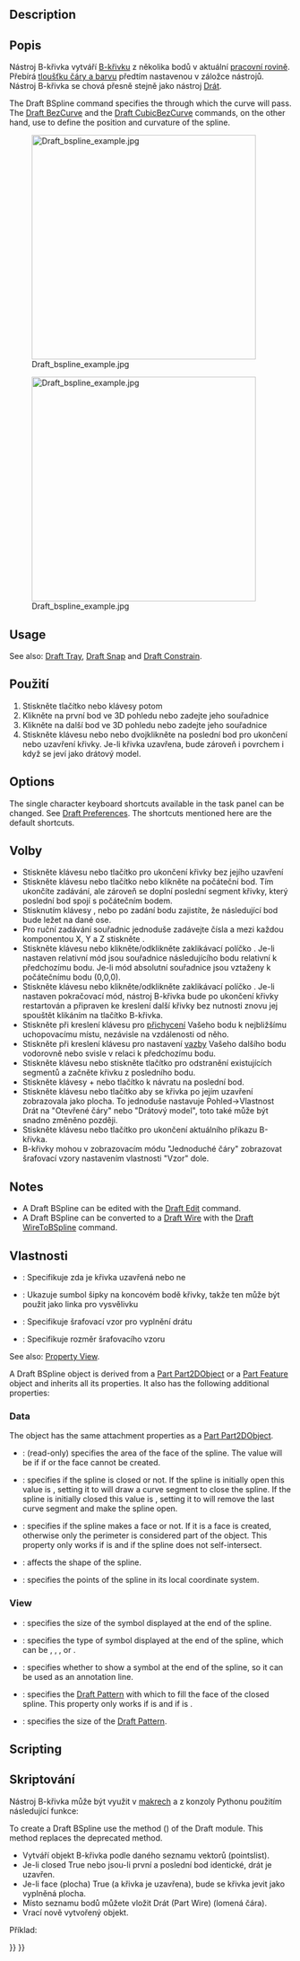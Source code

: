 <languages/>

{{Docnav
|[[Draft_Polygon|Polygon]]
|[[Draft_CubicBezCurve|CubicBezCurve]]
|[[Draft_Workbench|Draft]]
|IconL=Draft_Polygon.svg
|IconR=Draft_CubicBezCurve.svg
|IconC=Workbench_Draft.svg
}}

<div class="mw-translate-fuzzy">
{{GuiCommand/cs|Name=Draft BSpline|Name/cs=Draft BSpline|Workbenches=[[Draft_Workbench/cs|Kreslení]], [[Arch_Workbench/cs|Architektura]]|MenuLocation=Draft → BSpline|Shortcut=B S|SeeAlso=[[Draft Wire/cs|Drát]]}}
</div>

==Description== 

<div class="mw-translate-fuzzy">
==Popis==
Nástroj B-křivka vytváří  [http://en.wikipedia.org/wiki/B-spline B-křivku] z několika bodů v aktuální [[Draft SelectPlane/cs|pracovní rovině]]. Přebírá [[Draft Linestyle/cs|tloušťku čáry a barvu]] předtím nastavenou v záložce nástrojů. Nástroj B-křivka se chová přesně stejně jako nástroj [[Draft Wire/cs|Drát]].
</div>

The Draft BSpline command specifies the {{Emphasis|exact points}} through which the curve will pass. The [[Draft BezCurve|Draft BezCurve]] and the [[Draft_CubicBezCurve|Draft CubicBezCurve]] commands, on the other hand, use {{Emphasis|control points}} to define the position and curvature of the spline. 

[[Image:Draft_bspline_example.jpg|400px]]
<div class="mw-translate-fuzzy">
[[Image:Draft_bspline_example.jpg|400px]]
</div>

==Usage==

See also: [[Draft_Tray|Draft Tray]], [[Draft_Snap|Draft Snap]] and [[Draft_Constrain|Draft Constrain]].

<div class="mw-translate-fuzzy">
==Použití==
# Stiskněte tlačítko {{KEY|[[Image:Draft BSpline.png|16px]] [[Draft BSpline|B-křivka]]}} nebo klávesy {{KEY|B}} potom {{KEY|S}}
# Klikněte na první bod ve 3D pohledu nebo zadejte jeho souřadnice
# Klikněte na další bod ve 3D pohledu nebo zadejte jeho souřadnice
# Stiskněte klávesu {{KEY|F}} nebo {{KEY|C}} nebo dvojklikněte na poslední bod pro ukončení nebo uzavření křivky. Je-li křivka uzavřena, bude zároveň i povrchem i když se jeví jako drátový model.
</div>

==Options==

The single character keyboard shortcuts available in the task panel can be changed. See [[Draft_Preferences|Draft Preferences]]. The shortcuts mentioned here are the default shortcuts.

<div class="mw-translate-fuzzy">
==Volby==
* Stiskněte klávesu {{KEY|F}} nebo tlačítko {{KEY|[[Image:Draft FinishLine.png|12px]] '''Ukončení'''}} pro ukončení křivky bez jejího uzavření
* Stiskněte klávesu {{KEY|C}} nebo tlačítko {{KEY|[[Image:Draft CloseLine.png|12px]] '''Uzavření'''}} nebo klikněte na počáteční bod. Tím ukončíte zadávání, ale zároveň se doplní poslední segment křivky, který poslední bod spojí s počátečním bodem.
* Stisknutím klávesy {{KEY|X}}, {{KEY|Y}} nebo {{KEY|Z}} po zadání bodu zajistíte, že následující bod bude ležet na dané ose.
* Pro ruční zadávání souřadnic jednoduše zadávejte čísla a mezi každou komponentou X, Y a Z stiskněte {{KEY|ENTER}}.
* Stiskněte klávesu {{KEY|R}} nebo klikněte/odklikněte zaklikávací políčko  {{KEY|'''Relativní'''}}. Je-li nastaven relativní mód jsou souřadnice následujícího bodu relativní k předchozímu bodu. Je-li mód absolutní souřadnice jsou vztaženy k počátečnímu bodu (0,0,0).
* Stiskněte klávesu {{KEY|T}} nebo klikněte/odklikněte zaklikávací políčko {{KEY|'''Pokračovat'''}}. Je-li nastaven pokračovací mód, nástroj B-křivka bude po ukončení křivky restartován a připraven ke kreslení další křivky bez nutnosti znovu jej spouštět klikáním na tlačítko B-křivka.
* Stiskněte při kreslení klávesu {{KEY|CTRL}} pro [[Draft_Snap|přichycení]] Vašeho bodu k nejbližšímu uchopovacímu místu, nezávisle na vzdálenosti od něho.
* Stiskněte při kreslení klávesu {{KEY|SHIFT}} pro nastavení [[Draft_Constrain|vazby]] Vašeho dalšího bodu vodorovně nebo svisle v relaci k předchozímu bodu.
* Stiskněte klávesu {{KEY|W}} nebo stiskněte tlačítko {{KEY|[[Image:Draft Wipe.png|12px]] '''Smaž'''}} pro odstranění existujících segmentů a začněte křivku z posledního bodu.
* Stiskněte klávesy {{KEY|CTRL}}+{{KEY|Z}} nebo tlačítko {{KEY|[[Image:Draft UndoLine.png|12px]] '''Undo'''}} k návratu na poslední bod.
* Stiskněte klávesu {{KEY|I}} nebo tlačítko {{KEY|'''Filled'''}} aby se křivka po jejím uzavření zobrazovala jako plocha. To jednoduše nastavuje Pohled->Vlastnost Drát na "Otevřené čáry" nebo "Drátový model", toto také může být snadno změněno později.
* Stiskněte klávesu {{KEY|ESC}} nebo tlačítko  {{KEY|'''Cancel'''}} pro ukončení aktuálního příkazu B-křivka.
* B-křivky mohou v zobrazovacím módu "Jednoduché čáry" zobrazovat šrafovací vzory nastavením vlastnosti "Vzor" dole.
</div>

==Notes==

* A Draft BSpline can be edited with the [[Draft_Edit|Draft Edit]] command.
* A Draft BSpline can be converted to a [[Draft_Wire|Draft Wire]] with the [[Draft_WireToBSpline|Draft WireToBSpline]] command.

<span id="Properties"></span>
<div class="mw-translate-fuzzy">
==Vlastnosti==
* {{PropertyData|Uzavřená}}: Specifikuje zda je křivka uzavřená nebo ne
* {{PropertyView|Koncová šipka}}: Ukazuje sumbol šipky na koncovém bodě křivky, takže ten může být použit jako linka pro vysvělivku
* {{PropertyView|Vzor}}: Specifikuje šrafovací vzor pro vyplnění drátu
* {{PropertyView|Rozměr vzoru}}: Specifikuje rozměr šrafovacího vzoru
</div>

See also: [[Property_View|Property View]].

A Draft BSpline object is derived from a [[Part_Part2DObject|Part Part2DObject]]{{VersionNoteMinus|1.0}} or a [[Part_Feature|Part Feature]] object{{VersionNotePlus|1.1}} and inherits all its properties. It also has the following additional properties:

=== Data ===

{{TitleProperty|Attachment}}

The object has the same attachment properties as a [[Part_Part2DObject#Data|Part Part2DObject]].

{{TitleProperty|Draft}}

* {{PropertyData|Area|Area}}: (read-only) specifies the area of the face of the spline. The value will be {{value|0.0}} if {{PropertyData|Make Face}} if {{FALSE}} or the face cannot be created.
* {{PropertyData|Closed|Bool}}: specifies if the spline is closed or not. If the spline is initially open this value is {{FALSE}}, setting it to {{TRUE}} will draw a curve segment to close the spline. If the spline is initially closed this value is {{TRUE}}, setting it to {{FALSE}} will remove the last curve segment and make the spline open.
* {{PropertyData|Make Face|Bool}}: specifies if the spline makes a face or not. If it is {{TRUE}} a face is created, otherwise only the perimeter is considered part of the object. This property only works if {{PropertyData|Closed}} is {{TRUE}} and if the spline does not self-intersect.
* {{PropertyData|Parameterization|Float}}: affects the shape of the spline.
* {{PropertyData|Points|VectorList}}: specifies the points of the spline in its local coordinate system.

=== View ===

{{TitleProperty|Draft}}

* {{PropertyView|Arrow Size|Length}}: specifies the size of the symbol displayed at the end of the spline.
* {{PropertyView|Arrow Type|Enumeration}}: specifies the type of symbol displayed at the end of the spline, which can be {{value|Dot}}, {{value|Circle}}, {{value|Arrow}}, {{value|Tick}} or {{value|Tick-2}}.
* {{PropertyView|End Arrow|Bool}}: specifies whether to show a symbol at the end of the spline, so it can be used as an annotation line.
* {{PropertyView|Pattern|Enumeration}}: specifies the [[Draft_Pattern|Draft Pattern]] with which to fill the face of the closed spline. This property only works if {{PropertyData|Make Face}} is {{TRUE}} and if {{PropertyView|Display Mode}} is {{value|Flat Lines}}.
* {{PropertyView|Pattern Size|Float}}: specifies the size of the [[Draft_Pattern|Draft Pattern]].

==Scripting==

<div class="mw-translate-fuzzy">
==Skriptování==
Nástroj B-křivka může být využit v [[macros|makrech]] a z konzoly Pythonu použitím následující funkce:
</div>

To create a Draft BSpline use the {{incode|make_bspline}} method ({{Version|0.19}}) of the Draft module. This method replaces the deprecated {{incode|makeBSpline}} method.

{{Code|code=
bspline = make_bspline(pointslist, closed=False, placement=None, face=None, support=None)
bspline = make_bspline(Part.Wire, closed=False, placement=None, face=None, support=None)
}}

<div class="mw-translate-fuzzy">
* Vytváří objekt B-křivka podle daného seznamu vektorů (pointslist). 
* Je-li closed True nebo jsou-li první a poslední bod identické, drát je uzavřen. 
* Je-li face  (plocha) True (a křivka je uzavřena), bude se křivka jevit jako vyplněná plocha. 
* Místo seznamu bodů můžete vložit Drát (Part Wire) (lomená čára). 
* Vrací nově vytvořený objekt.
</div>

<div class="mw-translate-fuzzy">
Příklad:
</div>

{{Code|code=
import FreeCAD as App
import Draft

doc = App.newDocument()

p1 = App.Vector(0, 0, 0)
p2 = App.Vector(1000, 1000, 0)
p3 = App.Vector(2000, 0, 0)

spline1 = Draft.make_bspline([p1, p2, p3], closed=False)
spline2 = Draft.make_bspline([p1, 2*p3, 1.3*p2], closed=False)
spline3 = Draft.make_bspline([1.3*p3, p1, -1.7*p2], closed=False)

doc.recompute()
}}


{{Docnav
|[[Draft_Polygon|Polygon]]
|[[Draft_CubicBezCurve|CubicBezCurve]]
|[[Draft_Workbench|Draft]]
|IconL=Draft_Polygon.svg
|IconR=Draft_CubicBezCurve.svg
|IconC=Workbench_Draft.svg
}}

{{Draft Tools navi{{#translation:}}}}
{{Userdocnavi{{#translation:}}}}